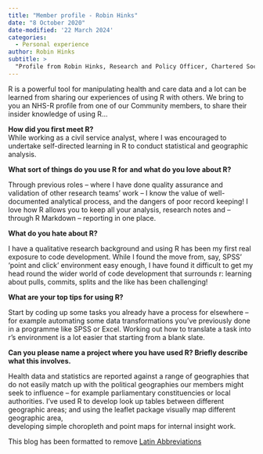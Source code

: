 ```yaml
---
title: "Member profile - Robin Hinks"
date: "8 October 2020"
date-modified: '22 March 2024'
categories:
  - Personal experience
author: Robin Hinks
subtitle: >
  "Profile from Robin Hinks, Research and Policy Officer, Chartered Society of Physiotherapy"
---
```


R is a powerful tool for manipulating health and care data and a lot can be learned from sharing our experiences of using R with others. We bring to you an NHS-R profile from one of our Community members, to share their insider knowledge of using R…

**How did you first meet R?**\
While working as a civil service analyst, where I was encouraged to undertake self-directed learning in R to conduct statistical and geographic analysis.\

**What sort of things do you use R for** **and what do you love about R?**\

Through previous roles – where I have done quality assurance and validation of other research teams’ work – I know the value of well-documented analytical process, and the dangers of poor record keeping! I love how R allows you to keep all your analysis, research notes and – through R Markdown – reporting in one place.\

**What do you hate about R?**\

I have a qualitative research background and using R has been my first real exposure to code development. While I found the move from, say, SPSS’ ‘point and click’ environment easy enough, I have found it difficult to get my head round the wider world of code development that surrounds r: learning about pulls, commits, splits and the like has been challenging!\

**What are your top tips for using R?**\

Start by coding up some tasks you already have a process for elsewhere – for example automating some data transformations you’ve previously done in a programme like SPSS or Excel. Working out how to translate a task into r’s environment is a lot easier that starting from a blank slate.\

**Can you please name a project where you have used R? Briefly describe what this involves.**\

Health data and statistics are reported against a range of geographies that do not easily match up with the political geographies our members might seek to influence – for example parliamentary constituencies or local authorities. I’ve used R to develop look up tables between different geographic areas; and using the leaflet package visually map different geographic area,\
developing simple choropleth and point maps for internal insight work.

This blog has been formatted to remove [Latin Abbreviations](https://nhsrway.nhsrcommunity.com/style-guides.html#avoid-latin-abbreviation)
